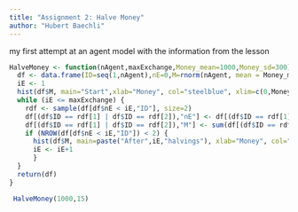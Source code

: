 ```yaml
---
title: "Assignment 2: Halve Money"
author: "Hubert Baechli"
---
```


my first attempt at an agent model with the information from the lesson

```r
HalveMoney <- function(nAgent,maxExchange,Money_mean=1000,Money_sd=300) {
  df <- data.frame(ID=seq(1,nAgent),nE=0,M=rnorm(nAgent, mean = Money_mean, sd = Money_sd))
  iE <- 1
  hist(df$M, main="Start",xlab="Money", col="steelblue", xlim=c(0,Money_mean+4*Money_sd), ylim=c(0,Money_mean/4))
  while (iE <= maxExchange) {
    rdf <- sample(df[df$nE < iE,"ID"], size=2)
    df[(df$ID == rdf[1] | df$ID == rdf[2]),"nE"] <- df[(df$ID == rdf[1] | df$ID == rdf[2]),"nE"]+1
    df[(df$ID == rdf[1] | df$ID == rdf[2]),"M"] <- sum(df[(df$ID == rdf[1] | df$ID == rdf[2]),"M"])/2
    if (NROW(df[df$nE < iE,"ID"]) < 2) {
      hist(df$M, main=paste("After",iE,"halvings"), xlab="Money", col="steelblue", xlim=c(0,Money_mean+4*Money_sd),, ylim=c(0,Money_mean/4))
      iE <- iE+1
      }
  }
  return(df)
}
```

```r
 HalveMoney(1000,15)


```
